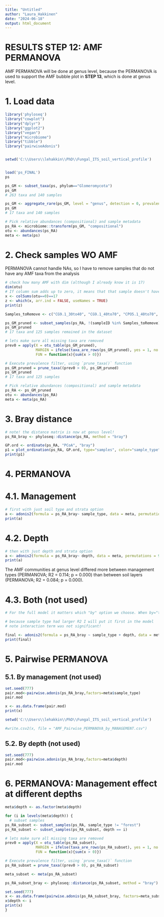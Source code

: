 ```yaml
---
title: "Untitled"
author: "Laura_Hakkinen"
date: "2024-06-18"
output: html_document
---
```


# RESULTS STEP 12: AMF PERMANOVA

AMF PERMANOVA will be done at genus level, because the PERMANOVA is used to support the AMF bubble plot in **STEP 13**, which is done at genus level.

# 1. Load data

```r
library('phyloseq')
library("cowplot")
library("dplyr")
library("ggplot2")
library("vegan")
library("microbiome")
library("tibble")
library("pairwiseAdonis")


setwd('C:\\Users\\lehakkin\\PhD\\Fungal_ITS_soil_vertical_profile')


load('ps_FINAL')
ps

ps_GM <- subset_taxa(ps, phylum=="Glomeromycota")
ps_GM
# 263 taxa and 140 samples

ps_GM <- aggregate_rare(ps_GM, level = "genus", detection = 0, prevalence = 0)
ps_GM
# 17 taxa and 140 samples

# Pick relative abundances (compositional) and sample metadata 
ps_RA <- microbiome::transform(ps_GM, "compositional")
otu <- abundances(ps_RA)
meta <- meta(ps)

```

# 2. Check samples WO AMF

PERMANOVA cannot handle NAs, so I have to remove samples that do not have any AMF taxa from the analysis

```r
# check how many AMF with dim (although I already know it is 17)
dim(otu)
# If column sum adds up to zero, it means that that sample doesn't have any AMF. check how many zero values samples I have, and remove sample if all (17) are zero
x <- colSums(otu==0)==17
z <- which(x, arr.ind = FALSE, useNames = TRUE)
print(z)

Samples_toRemove <- c("CG9.1_30to40", "CG9.1_40to70", "CPO5.1_40to70", "CPO5.2_40to70", "CR14.1_40to80", "M2_40to60", "M3_30to40", "M3_40to60", "NG2A1_40to70", "NG2B3_40to70", "OG10.2_40to70", "OG10.3_30to40", "OG10.3_40to70", "OR13.1_30to40", "OR13.1_40to80")

ps_GM_pruned <- subset_samples(ps_RA, !(sampleID %in% Samples_toRemove))
ps_GM_pruned
# 17 taxa and 125 samples remained in the dataset

# lets make sure all missing taxa are removed
prev0 = apply(X = otu_table(ps_GM_pruned),
              MARGIN = ifelse(taxa_are_rows(ps_GM_pruned), yes = 1, no = 2),
              FUN = function(x){sum(x > 0)})

# Execute prevalence filter, using `prune_taxa()` function
ps_GM_pruned = prune_taxa((prev0 > 0), ps_GM_pruned)
ps_GM_pruned
# 17 taxa and 125 samples

# Pick relative abundances (compositional) and sample metadata 
ps_RA <- ps_GM_pruned
otu <- abundances(ps_RA)
meta <- meta(ps_RA)
```


# 3. Bray distance

```r
# note! the distance matrix is now at genus level!
ps_RA_bray <- phyloseq::distance(ps_RA, method = "bray")

GP.ord <- ordinate(ps_RA, "PCoA", "bray")
p1 = plot_ordination(ps_RA, GP.ord, type="samples", color="sample_type", shape = "depth")
print(p1)
```

# 4. PERMANOVA

# 4.1. Management

```r
# first with just soil type and strata option
a <- adonis2(formula = ps_RA_bray~ sample_type, data = meta, permutations = 9999, method = "bray", by = "margin", strata = meta$depth)
print(a)
```

# 4.2. Depth

```r
# then with just depth and strata option
a <- adonis2(formula = ps_RA_bray~ depth, data = meta, permutations = 9999, method = "bray", by = "margin", strata = meta$sample_type)
print(a)
```


The AMF communities at genus level differed more between management types (PERMANOVA; R2 = 0.114; p = 0.000) than between soil layers (PERMANOVA; R2 = 0.084; p = 0.000).

# 4.3. Both (not used)

```r

# For the full model it matters which "by" option we choose. When by="terms" will assess significance for each term sequentially from first to last, so that the order of terms matter. We will use this, because with sequential analysis we will get R2 values that sum up to 1, and will also get the significance and R2 values for each interaction term separately rather than for the interaction alone

# because sample type had larger R2 I will put it first in the model
# note interaction term was not significant!

final <- adonis2(formula = ps_RA_bray ~ sample_type + depth, data = meta, permutations = 9999, method = "bray", by = "terms")
print(final)
```


# 5. Pairwise PERMANOVA

## 5.1. By management (not used)

```r
set.seed(777)
pair.mod<-pairwise.adonis(ps_RA_bray,factors=meta$sample_type)
pair.mod

x <- as.data.frame(pair.mod)
print(x)

setwd('C:\\Users\\lehakkin\\PhD\\Fungal_ITS_soil_vertical_profile')

#write.csv2(x, file = "AMF_Pairwise_PERMANOVA_by_MANAGEMENT.csv")
```


## 5.2. By depth (not used)

```r
set.seed(777)
pair.mod<-pairwise.adonis(ps_RA_bray,factors=meta$depth)
pair.mod
```


# 6. PERMANOVA: Management effect at different depths

```r
meta$depth <- as.factor(meta$depth)

for (i in levels(meta$depth)) {
  # subset samples
ps_RA_subset <- subset_samples(ps_RA, sample_type != "forest")
ps_RA_subset <- subset_samples(ps_RA_subset, depth == i)

# lets make sure all missing taxa are removed
prev0 = apply(X = otu_table(ps_RA_subset),
              MARGIN = ifelse(taxa_are_rows(ps_RA_subset), yes = 1, no = 2),
              FUN = function(x){sum(x > 0)})

# Execute prevalence filter, using `prune_taxa()` function
ps_RA_subset = prune_taxa((prev0 > 0), ps_RA_subset)

meta_subset <- meta(ps_RA_subset)

ps_RA_subset_bray <- phyloseq::distance(ps_RA_subset, method = "bray")

set.seed(777)
x <- as.data.frame(pairwise.adonis(ps_RA_subset_bray, factors=meta_subset$sample_type))
x$depth <- i
print(x)
}



```




